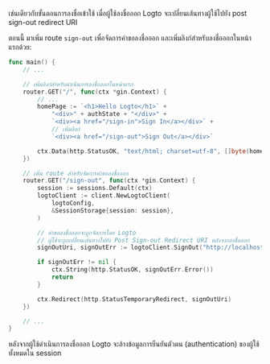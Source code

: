 เช่นเดียวกับขั้นตอนการลงชื่อเข้าใช้ เมื่อผู้ใช้ลงชื่อออก Logto จะเปลี่ยนเส้นทางผู้ใช้ไปยัง post sign-out redirect URI

ตอนนี้ มาเพิ่ม route `sign-out` เพื่อจัดการคำขอลงชื่อออก และเพิ่มลิงก์สำหรับลงชื่อออกในหน้าแรกด้วย:

```go title="main.go"
func main() {
	// ...

	// เพิ่มลิงก์สำหรับดำเนินการลงชื่อออกในหน้าแรก
	router.GET("/", func(ctx *gin.Context) {
		// ...
		homePage := `<h1>Hello Logto</h1>` +
			"<div>" + authState + "</div>" +
			`<div><a href="/sign-in">Sign In</a></div>` +
			// เพิ่มลิงก์
			`<div><a href="/sign-out">Sign Out</a></div>`

		ctx.Data(http.StatusOK, "text/html; charset=utf-8", []byte(homePage))
	})

	// เพิ่ม route สำหรับจัดการคำขอลงชื่อออก
	router.GET("/sign-out", func(ctx *gin.Context) {
		session := sessions.Default(ctx)
		logtoClient := client.NewLogtoClient(
			logtoConfig,
			&SessionStorage{session: session},
		)

		// คำขอลงชื่อออกจะถูกจัดการโดย Logto
		// ผู้ใช้จะถูกเปลี่ยนเส้นทางไปยัง Post Sign-out Redirect URI หลังจากลงชื่อออก
		signOutUri, signOutErr := logtoClient.SignOut("http://localhost:3000")

		if signOutErr != nil {
			ctx.String(http.StatusOK, signOutErr.Error())
			return
		}

		ctx.Redirect(http.StatusTemporaryRedirect, signOutUri)
	})

	// ...
}
```

หลังจากผู้ใช้ดำเนินการลงชื่อออก Logto จะล้างข้อมูลการยืนยันตัวตน (authentication) ของผู้ใช้ทั้งหมดใน session
